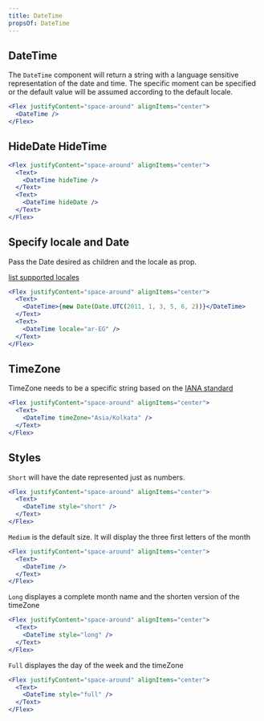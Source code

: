 ```yaml
---
title: DateTime
propsOf: DateTime
---
```


## DateTime

The `DateTime` component will return a string with a language sensitive representation of the date and time. The specific moment can be specified or the default value will be assumed according to the default locale.

```jsx
<Flex justifyContent="space-around" alignItems="center">
  <DateTime />
</Flex>
```

## HideDate HideTime

```jsx
<Flex justifyContent="space-around" alignItems="center">
  <Text>
    <DateTime hideTime />
  </Text>
  <Text>
    <DateTime hideDate />
  </Text>
</Flex>
```

## Specify locale and Date

Pass the Date desired as children and the locale as prop.

[list supported locales](https://docs.looker.com/admin-options/settings/users#locale)

```jsx
<Flex justifyContent="space-around" alignItems="center">
  <Text>
    <DateTime>{new Date(Date.UTC(2011, 1, 3, 5, 6, 2))}</DateTime>
  </Text>
  <Text>
    <DateTime locale="ar-EG" />
  </Text>
</Flex>
```

## TimeZone

TimeZone needs to be a specific string based on the [IANA standard](https://www.iana.org/time-zone)

```jsx
<Flex justifyContent="space-around" alignItems="center">
  <Text>
    <DateTime timeZone="Asia/Kolkata" />
  </Text>
</Flex>
```

## Styles

`Short` will have the date represented just as numbers.

```jsx
<Flex justifyContent="space-around" alignItems="center">
  <Text>
    <DateTime style="short" />
  </Text>
</Flex>
```

`Medium` is the default size. It will display the three first letters of the month

```jsx
<Flex justifyContent="space-around" alignItems="center">
  <Text>
    <DateTime />
  </Text>
</Flex>
```

`Long` displayes a complete month name and the shorten version of the timeZone

```jsx
<Flex justifyContent="space-around" alignItems="center">
  <Text>
    <DateTime style="long" />
  </Text>
</Flex>
```

`Full` displayes the day of the week and the timeZone

```jsx
<Flex justifyContent="space-around" alignItems="center">
  <Text>
    <DateTime style="full" />
  </Text>
</Flex>
```
